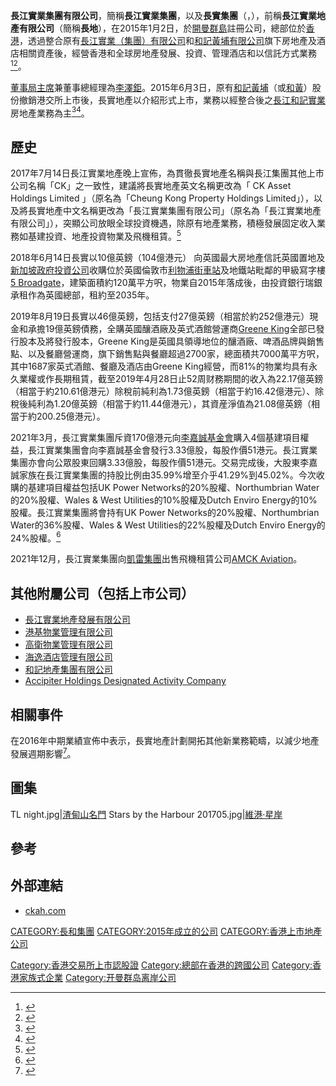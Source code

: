 {{Infobox Company
|company_name = 長江實業集團有限公司<br>CK Asset Holdings Limited
|company_logo = [[File:CK_Asset_Holdings.svg|100px]]
|company_type = 上市公司 
|market_information = {{hkex|1113}}
|company_slogan = 
|foundation = {{start date and age|2015}}
|location = [[香港|香港]][[中環|中環]][[皇后大道|皇后大道中]]2號<br />[[長江集團中心|長江集團中心]]7樓
|key_people =[[李澤鉅|李澤鉅]]（主席兼聯席董事總經理）
|industry = 房地產業
|sales =
|profit =
|asset = 
|revenue = 
|market_value =1421.9億港元（2020年10月13日）
|num_employees = 
|products =涵蓋物業發展及投資、酒店及服務套房業務、物業及項目管理、飛機租賃，以及家用設備服務相關之能源與基建資產投資
|parent = [[長江企業控股|長江企業控股]]
|subsid = [[長江實業地產發展有限公司|長江實業地產發展有限公司]]<br>[[港基物業管理有限公司|港基物業管理有限公司]]<br>[[高衛物業管理有限公司|高衛物業管理有限公司]]<br>[[海逸酒店管理有限公司|海逸酒店管理有限公司]]<br>[[和記地產集團有限公司|和記地產集團有限公司]]<br>[[Accipiter_Holdings_Designated_Activity_Company|Accipiter Holdings Designated Activity Company]]
|homepage = [http://www.ckah.com/ ckah.com]
}}
'''長江實業集團有限公司'''，簡稱'''長江實業集團'''，以及'''長實集團'''（'''{{lang-en|CK Asset Holdings Limited}}'''，{{hkex|1113}}），前稱'''長江實業地產有限公司'''（簡稱'''長地'''），在2015年1月2日，於[[開曼群島|開曼群島]]註冊公司，總部位於[[香港|香港]]，透過整合原有[[長江實業（集團）有限公司|長江實業（集團）有限公司]]和[[和記黃埔有限公司|和記黃埔有限公司]]旗下房地產及酒店相關資產後，經營香港和全球房地產發展、投資、管理酒店和以信託方式業務<ref>{{Cite web |url=http://www.hkexnews.hk/listedco/listconews/SEHK/2015/0109/LTN20150109206_C.pdf |title=重組通告1 |access-date=2015-05-26 |archive-date=2016-04-07 |archive-url=https://web.archive.org/web/20160407141601/http://www.hkexnews.hk/listedco/listconews/sehk/2015/0109/LTN20150109206_C.pdf |dead-url=no }}</ref><ref>{{Cite web |url=http://www.ckph.com.hk/tchi/about_groupstructure.html |title=長江實業地產有限公司架構 |access-date=2015-05-26 |archive-url=https://web.archive.org/web/20151012194700/http://www.ckph.com.hk/tchi/about_groupstructure.html |archive-date=2015-10-12 |dead-url=yes }}</ref>。

[[董事局主席|董事局主席]]兼董事總經理為[[李澤鉅|李澤鉅]]。2015年6月3日，原有[[和記黃埔|和記黃埔]]（或[[和黃|和黃]]）股份撤銷港交所上市後，長實地產以介紹形式上市，業務以經整合後之[[長江和記實業|長江和記實業]]房地產業務為主<ref>{{Cite web |url=http://www.hkexnews.hk/listedco/listconews/SEHK/2015/0310/LTN20150310737_C.PDF |title=重組通告2 |access-date=2015-05-26 |archive-date=2020-10-01 |archive-url=https://web.archive.org/web/20201001035630/https://www1.hkexnews.hk/listedco/listconews/sehk/2015/0310/ltn20150310737_c.pdf |dead-url=no }}</ref><ref>{{Cite web |url=http://www.hkexnews.hk/listedco/listconews/SEHK/2015/0519/LTN20150519138_C.PDF |title=重組通告3 |access-date=2015-05-26 |archive-date=2016-03-05 |archive-url=https://web.archive.org/web/20160305013725/http://www.hkexnews.hk/listedco/listconews/SEHK/2015/0519/LTN20150519138_C.PDF |dead-url=no }}</ref>。

==歷史==
2017年7月14日長江實業地產晚上宣佈，為貫徹長實地產名稱與長江集團其他上市公司名稱「CK」之一致性，建議將長實地產英文名稱更改為「 CK Asset Holdings Limited 」（原名為「Cheung Kong Property Holdings Limited」），以及將長實地產中文名稱更改為「長江實業集團有限公司」（原名為「長江實業地產有限公司」），突顯公司放眼全球投資機遇，除原有地產業務，積極發展固定收入業務如基建投資、地產投資物業及飛機租賃。<ref>{{cite news|title=長實地產改名為長實集團 (2017年07月15日)|url=https://hk.finance.appledaily.com/finance/daily/article/20170715/20090196|accessdate=2017-11-02|work=蘋果日報|archive-date=2019-06-10|archive-url=https://web.archive.org/web/20190610093720/https://hk.finance.appledaily.com/finance/daily/article/20170715/20090196|dead-url=no}}</ref>

2018年6月14日長實以10億英鎊（104億港元）
向英國最大房地產信託英國置地及[[新加坡政府投資公司|新加坡政府投資公司]]收購位於英國倫敦市[[利物浦街車站|利物浦街車站]]及地鐵站毗鄰的甲級寫字樓[[5_Broadgate|5 Broadgate]]，建築面積約120萬平方呎，物業自2015年落成後，由投資銀行瑞銀承租作為英國總部，租約至2035年。

2019年8月19日長實以46億英鎊，包括支付27億英鎊（相當於約252億港元）現金和承擔19億英鎊債務，全購英國釀酒廠及英式酒館營運商[[Greene_King|Greene King]]全部已發行股本及將發行股本，Greene King是英國具領導地位的釀酒廠、啤酒品牌與銷售點、以及餐廳營運商，旗下銷售點與餐廳超過2700家，總面積共7000萬平方呎，其中1687家英式酒館、餐廳及酒店由Greene King經營，而81%的物業均具有永久業權或作長期租賃，截至2019年4月28日止52周财務期間的收入為22.17億英鎊（相當于約210.61億港元）除稅前純利為1.73億英鎊（相當于約16.42億港元）、除稅後純利為1.20億英鎊（相當于約11.44億港元），其資産淨值為21.08億英鎊（相當于約200.25億港元）。

2021年3月，長江實業集團斥資170億港元向[[李嘉誠基金會|李嘉誠基金會]]購入4個基建項目權益，長江實業集團會向李嘉誠基金會發行3.33億股，每股作價51港元。長江實業集團亦會向公眾股東回購3.33億股，每股作價51港元。交易完成後，大股東李嘉誠家族在長江實業集團的持股比例由35.99%增至介乎41.29%到45.02%。今次收購的基建項目權益包括UK Power Networks的20%股權、Northumbrian Water的20%股權、Wales & West Utilities的10%股權及Dutch Enviro Energy的10%股權。長江實業集團將會持有UK Power Networks的20%股權、Northumbrian Water的36%股權、Wales & West Utilities的22%股權及Dutch Enviro Energy的24%股權。<ref>{{cite news|title=長實擬回購兼買李嘉誠基金會4項目 公司有大計？ 專家咁分析！|url=https://www.hk01.com/財經快訊/601214/長實擬回購兼買李嘉誠基金會4項目-公司有大計-專家咁分析|date=2021-03-18|accessdate=2021-07-07|work=香港01|archive-date=2021-12-04|archive-url=https://web.archive.org/web/20211204061133/https://www.hk01.com/%E8%B2%A1%E7%B6%93%E5%BF%AB%E8%A8%8A/601214/%E9%95%B7%E5%AF%A6%E6%93%AC%E5%9B%9E%E8%B3%BC%E5%85%BC%E8%B2%B7%E6%9D%8E%E5%98%89%E8%AA%A0%E5%9F%BA%E9%87%91%E6%9C%834%E9%A0%85%E7%9B%AE-%E5%85%AC%E5%8F%B8%E6%9C%89%E5%A4%A7%E8%A8%88-%E5%B0%88%E5%AE%B6%E5%92%81%E5%88%86%E6%9E%90|dead-url=no}}</ref>

2021年12月，長江實業集團向[[凱雷集團|凱雷集團]]出售飛機租賃公司[[AMCK_Aviation|AMCK Aviation]]。

== 其他附屬公司（包括上市公司） ==
*[[長江實業地產發展有限公司|長江實業地產發展有限公司]]
*[[港基物業管理有限公司|港基物業管理有限公司]]
*[[高衛物業管理有限公司|高衛物業管理有限公司]]
*[[海逸酒店管理有限公司|海逸酒店管理有限公司]]
*[[和記地產集團有限公司|和記地產集團有限公司]]
*[[Accipiter_Holdings_Designated_Activity_Company|Accipiter Holdings Designated Activity Company]]

==相關事件==
在2016年中期業績宣佈中表示，長實地產計劃開拓其他新業務範疇，以減少地產發展週期影響<ref>{{cite news|url=http://www.ckph.com.hk/uploaded_files/news/763_t_content.pdf|title=二零一六年度中期業績|date=2016年8月11日|access-date=2016年9月17日|archive-url=https://web.archive.org/web/20160917164608/http://www.ckph.com.hk/uploaded_files/news/763_t_content.pdf|archive-date=2016年9月17日|dead-url=yes}}</ref>。

==圖集==
<gallery>
TL night.jpg|[[渣甸山名門|渣甸山名門]]
Stars by the Harbour 201705.jpg|[[維港·星岸|維港·星岸]]
</gallery>

==參考==
{{REFLIST}}

==外部連結==
*[http://www.ckah.com/ ckah.com] {{Wayback|url=http://www.ckah.com/ |date=20210517104840 }}

{{長江集團}}
{{Hang Seng Index Constituent Stocks}}

[[CATEGORY:長和集團|CATEGORY:長和集團]]
[[CATEGORY:2015年成立的公司|CATEGORY:2015年成立的公司]]
[[CATEGORY:香港上市地產公司|CATEGORY:香港上市地產公司]]
[[Category:香港交易所上市認股證|Category:香港交易所上市認股證]]
[[Category:總部在香港的跨國公司|Category:總部在香港的跨國公司]]
[[Category:香港家族式企業|Category:香港家族式企業]]
[[Category:开曼群岛离岸公司|Category:开曼群岛离岸公司]]